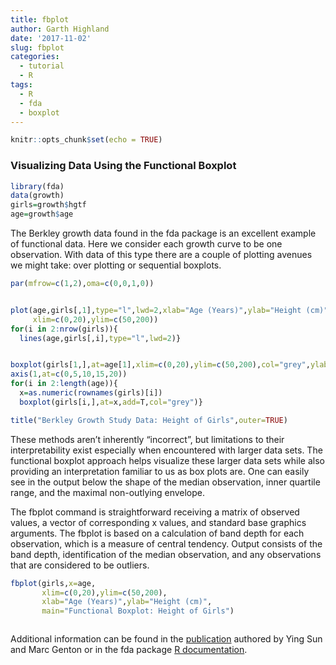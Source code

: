 ```yaml
---
title: fbplot
author: Garth Highland
date: '2017-11-02'
slug: fbplot
categories:
  - tutorial
  - R
tags:
  - R
  - fda
  - boxplot
---
```


```r
knitr::opts_chunk$set(echo = TRUE)
```

### Visualizing Data Using the Functional Boxplot


```r
library(fda)
data(growth)
girls=growth$hgtf
age=growth$age

```

The Berkley growth data found in the fda package is an excellent example of functional data.  Here we consider each growth curve to be one observation.  With data of this type there are a couple of plotting avenues we might take: over plotting or sequential boxplots.  

```r

par(mfrow=c(1,2),oma=c(0,0,1,0))


plot(age,girls[,1],type="l",lwd=2,xlab="Age (Years)",ylab="Height (cm)",
     xlim=c(0,20),ylim=c(50,200))
for(i in 2:nrow(girls)){ 
  lines(age,girls[,i],type="l",lwd=2)}


boxplot(girls[1,],at=age[1],xlim=c(0,20),ylim=c(50,200),col="grey",ylab="Height (cm)",xlab="Age (Years)")
axis(1,at=c(0,5,10,15,20))
for(i in 2:length(age)){
  x=as.numeric(rownames(girls)[i])
  boxplot(girls[i,],at=x,add=T,col="grey")}

title("Berkley Growth Study Data: Height of Girls",outer=TRUE)

```


These methods aren't inherently "incorrect", but limitations to their interpretability exist especially when encountered with larger data sets.   The functional boxplot approach helps visualize these larger data sets while also providing an interpretation familiar to us as box plots are.  One can easily see in the output below the shape of the median observation, inner quartile range, and the maximal non-outlying envelope.  



The fbplot command is straightforward receiving a matrix of observed values, a vector of corresponding x values, and standard base graphics arguments.  The fbplot is based on a calculation of band depth for each observation, which is a measure of central tendency.  Output consists of the band depth, identification of the median observation, and any observations that are considered to be outliers.  



```r



fbplot(girls,x=age,
       xlim=c(0,20),ylim=c(50,200),
       xlab="Age (Years)",ylab="Height (cm)",
       main="Functional Boxplot: Height of Girls")



```


Additional information can be found in the [publication](https://stsda.kaust.edu.sa/Documents/2011.SG.JCGS.pdf) authored by Ying Sun and Marc Genton or in the fda package [R documentation](https://cran.r-project.org/web/packages/fda/fda.pdf).